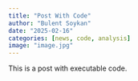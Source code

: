 ```yaml
---
title: "Post With Code"
author: "Bulent Soykan"
date: "2025-02-16"
categories: [news, code, analysis]
image: "image.jpg"
---
```


This is a post with executable code.
